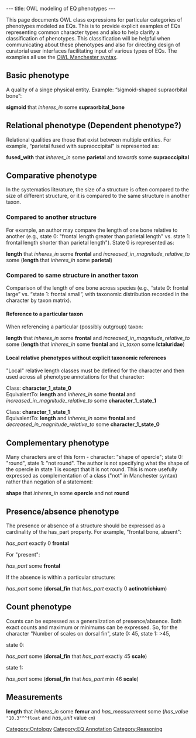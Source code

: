 ---
title: OWL modeling of EQ phenotypes
---

This page documents OWL class expressions for particular categories of phenotypes modeled as EQs. This is to provide explicit examples of EQs representing common character types and also to help clarify a classification of phenotypes. This classification will be helpful when communicating about these phenotypes and also for directing design of curatorial user interfaces facilitating input of various types of EQs.  The examples all use the [http://www.w3.org/TR/owl2-manchester-syntax/ OWL Manchester syntax].

==Basic phenotype==
A quality of a singe physical entity. Example: “sigmoid-shaped supraorbital bone”:

'''sigmoid''' that ''inheres_in'' some '''supraorbital_bone'''

==Relational phenotype (Dependent phenotype?)==
Relational qualities are those that exist between multiple entities. For example, “parietal fused with supraoccipital” is represented as:

'''fused_with''' that ''inheres_in'' some '''parietal''' and ''towards'' some '''supraoccipital'''

==Comparative phenotype==
In the systematics literature, the size of a structure is often compared to the size of different structure, or it is compared to the same structure in another taxon.

===Compared to another structure===
For example, an author may compare the length of one bone relative to another (e.g., state 0: "frontal length greater than parietal length" vs. state 1: frontal length shorter than parietal length"). State 0 is represented as:

'''length''' that ''inheres_in'' some '''frontal''' and ''increased_in_magnitude_relative_to'' some ('''length''' that ''inheres_in'' some '''parietal''')

===Compared to same structure in another taxon===
Comparison of the length of one bone across species (e.g., “state 0: frontal large” vs. “state 1: frontal small”, with taxonomic distribution recorded in the character by taxon matrix).

====Reference to a particular taxon====
When referencing a particular (possibly outgroup) taxon:

'''length''' that ''inheres_in'' some '''frontal''' and ''increased_in_magnitude_relative_to'' some ('''length''' that ''inheres_in'' some '''frontal''' and ''in_taxon'' some '''Ictaluridae''')

====Local relative phenotypes without explicit taxonomic references====
"Local" relative length classes must be defined for the character and then used across all phenotype annotations for that character:

Class: '''character_1_state_0'''<br>
EquivalentTo: '''length''' and ''inheres_in'' some '''frontal''' and ''increased_in_magnitude_relative_to'' some '''character_1_state_1'''

Class: '''character_1_state_1'''<br>
EquivalentTo: '''length''' and ''inheres_in'' some '''frontal''' and ''decreased_in_magnitude_relative_to'' some '''character_1_state_0'''

==Complementary phenotype==
Many characters are of this form - character: "shape of opercle"; state 0: "round", state 1: "not round".  The author is not specifying what the shape of the opercle in state 1 is except that it is not round.  This is more usefully expressed as complementation of a class ("not" in Manchester syntax) rather than negation of a statement:

'''shape''' that ''inheres_in'' some '''opercle''' and not '''round'''

==Presence/absence phenotype==
The presence or absence of a structure should be expressed as a cardinality of the has_part property.  For example, "frontal bone, absent":

''has_part'' exactly 0 '''frontal'''

For "present":

''has_part'' some '''frontal'''

If the absence is within a particular structure:

''has_part'' some ('''dorsal_fin''' that ''has_part'' exactly 0 '''actinotrichium''')

==Count phenotype==
Counts can be expressed as a generalization of presence/absence.  Both exact counts and maximum or minimums can be expressed.  So, for the character "Number of scales on dorsal fin", state 0: 45, state 1: >45,

state 0:

''has_part'' some ('''dorsal_fin''' that ''has_part'' exactly 45 '''scale''')

state 1:

''has_part'' some ('''dorsal_fin''' that ''has_part'' min 46 '''scale''')

==Measurements==
'''length''' that ''inheres_in'' some '''femur''' and ''has_measurement'' some (''has_value'' <code>"10.3"^^float</code> and ''has_unit'' value <code>cm</code>)

[[Category:Ontology]]
[[Category:EQ Annotation]]
[[Category:Reasoning]]